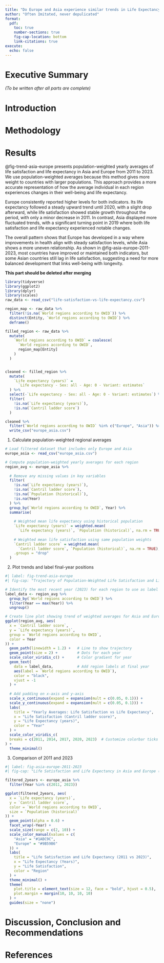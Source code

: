 ```yaml
---
title: "Do Europe and Asia experience similar trends in Life Expectancy and Life Satisfaction?"
author: "Often Imitated, never depulicated"
format:
  pdf:
    toc: true
    number-sections: true
    fig-cap-location: bottom
    link-citations: true
execute:
  echo: false
---
```


# Executive Summary  
*(To be written after all parts are complete)*

# Introduction  


# Methodology  


# Results

@fig-trend-asia-europe presents population-weighted yearly averages of life satisfaction and life expectancy in Asia and Europe from 2011 to 2023. We use population-weighted averages because this method gives more weight to countries with larger populations. This approach provides a more accurate representation of how the average individual in each region experiences changes in their well-being and life expectancy.

Europe consistently reported higher levels for both indicators. Its life expectancy followed a steady upward trend until 2020, with a slight drop afterward, while life satisfaction showed stable growth throughout the period, with only a minor decrease in 2011. In contrast, Asia displayed more fluctuated trends, with a significant turning point in 2019 where both life satisfaction and life expectancy experienced notable changes.

The overall pattern shows that Europe has developed in a way where improvements in health align with steady satisfaction levels, while Asia shows a more uneven relationship. As shown in @fig-asia-europe-2011-2023, most countries have improved or maintained both indicators, but some Asian countries still lag in life satisfaction, suggesting a need for more balanced development that links well-being with longevity.

**This part should be deleted after merging**

```r
library(tidyverse)
library(ggplot2)
library(dplyr)
library(scales)
raw_data <- read_csv("life-satisfaction-vs-life-expectancy.csv")

region_map <- raw_data %>%
  filter(!is.na(`World regions according to OWID`)) %>%
  distinct(Entity, `World regions according to OWID`) %>%
  deframe() 

filled_region <- raw_data %>%
  mutate(
    `World regions according to OWID` = coalesce(
      `World regions according to OWID`,
      region_map[Entity]
    )
  )


cleaned <- filled_region %>%
  mutate(
    `Life expectancy (years)` = 
      `Life expectancy - Sex: all - Age: 0 - Variant: estimates`
  ) %>%
  select(-`Life expectancy - Sex: all - Age: 0 - Variant: estimates`) %>%
  filter(
    !is.na(`Life expectancy (years)`),
    !is.na(`Cantril ladder score`)
  )

cleaned %>%
  filter(`World regions according to OWID` %in% c("Europe", "Asia")) %>%
  write_csv("europe_asia.csv")
```

1. Calculate population-weighted regional averages

```r
# Load filtered dataset that includes only Europe and Asia
europe_asia <- read_csv("europe_asia.csv")

# Compute population-weighted yearly averages for each region
region_avg <- europe_asia %>%
  
  # Remove any missing values in key variables
  filter( 
    !is.na(`Life expectancy (years)`),
    !is.na(`Cantril ladder score`),
    !is.na(`Population (historical)`),
    !is.na(Year)
  ) %>%
  group_by(`World regions according to OWID`, Year) %>%
  summarise( 
    
    # Weighted mean life expectancy using historical population
    `Life expectancy (years)` = weighted.mean(
      `Life expectancy (years)`, `Population (historical)`, na.rm = TRUE),
    
    # Weighted mean life satisfaction using same population weights
    `Cantril ladder score` = weighted.mean(
      `Cantril ladder score`, `Population (historical)`, na.rm = TRUE),
    .groups = "drop"
  )
```

2. Plot trends and label final-year positions

```r
#| label: fig-trend-asia-europe
#| fig-cap: "Trajectory of Population-Weighted Life Satisfaction and Life Expectancy in Asia and Europe (2011–2023)"

# Identify the most recent year (2023) for each region to use as label position
label_data <- region_avg %>%
  group_by(`World regions according to OWID`) %>%
  filter(Year == max(Year)) %>%
  ungroup()

# Create line plot showing trend of weighted averages for Asia and Europe
ggplot(region_avg, aes(
  x = `Cantril ladder score`,
  y = `Life expectancy (years)`,
  group = `World regions according to OWID`,
  color = Year
)) +
  geom_path(linewidth = 1.2) +   # Line to show trajectory
  geom_point(size = 2) +         # Dots for each year
  scale_color_viridis_c() +      # Color gradient for year
  geom_text(                     
    data = label_data,           # Add region labels at final year
    aes(label = `World regions according to OWID`),
    color = "black",
    vjust = -1
  ) +
  
  # Add padding on x-axis and y-axis
  scale_x_continuous(expand = expansion(mult = c(0.05, 0.1))) + 
  scale_y_continuous(expand = expansion(mult = c(0.05, 0.1))) + 
  labs(
    title = "Yearly Averages: Life Satisfaction vs Life Expectancy",
    x = "Life Satisfaction (Cantril ladder score)",
    y = "Life Expectancy (years)",
    color = "Year"
  ) +
  scale_color_viridis_c(
  breaks = c(2011, 2014, 2017, 2020, 2023)  # Customize colorbar ticks
) +
  theme_minimal()
```

3. Comparison of 2011 and 2023

```r
#| label: fig-asia-europe-2011-2023
#| fig-cap: "Life Satisfaction and Life Expectancy in Asia and Europe (2011 vs 2023)"

filtered_2years <- europe_asia %>%
  filter(Year %in% c(2011, 2023))

ggplot(filtered_2years, aes(
  x = `Life expectancy (years)`,
  y = `Cantril ladder score`,
  color = `World regions according to OWID`,
  size = `Population (historical)`
)) +
  geom_point(alpha = 0.6) +
  facet_wrap(~Year) +
  scale_size(range = c(2, 10)) +
  scale_color_manual(values = c(
    "Asia" = "#1ABC9C",
    "Europe" = "#9B59B6"
  )) +
  labs(
    title = "Life Satisfaction and Life Expectancy (2011 vs 2023)",
    x = "Life Expectancy (Years)",
    y = "Life Satisfaction",
    color = "Region"
  ) +
  theme_minimal() +
  theme(
    plot.title = element_text(size = 12, face = "bold", hjust = 0.5),
    plot.margin = margin(10, 10, 10, 10)
  ) +
  guides(size = "none")  
```

# Discussion, Conclusion and Recommendations


# References  
